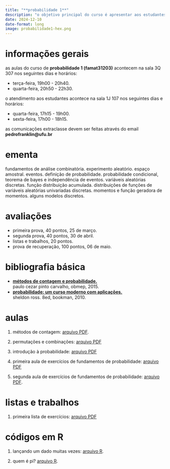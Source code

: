 ```yaml
---
title: "**probabilidade 1**"
description: "o objetivo principal do curso é apresentar aos estudantes as noções fundamentais da teoria das probabilidades com respeito às variáveis aleatórias discretas."
date: 2024-12-10
date-format: long
image: probabilidade1-hex.png
---
```


# informações gerais

as aulas do curso de **probabilidade 1 (famat31203)** acontecem na sala 3Q 307 nos seguintes dias e horários:

-   terça-feira, 19h00 - 20h40.
-   quarta-feira, 20h50 - 22h30.

o atendimento aos estudantes acontece na sala 1J 107 nos seguintes dias e horários:

-   quarta-feira, 17h15 - 19h00.
-   sexta-feira, 17h00 - 18h15.

as comunicações extraclasse devem ser feitas através do email **pedrofranklin@ufu.br**

# ementa

fundamentos de análise combinatória. experimento aleatório. espaço amostral. eventos. definição de probabilidade. probabilidade condicional, teorema de bayes e independência de eventos. variáveis aleatórias discretas. função distribuição acumulada. distribuições de funções de variáveis aleatórias univariadas discretas. momentos e função geradora de momentos. alguns modelos discretos. 

# avaliações

-   primeira prova, 40 pontos, 25 de março.
-   segunda prova, 40 pontos, 30 de abril.
-   listas e trabalhos, 20 pontos.
-   prova de recuperação, 100 pontos, 06 de maio.

# bibliografia básica

-   [**métodos de contagem e probabilidade.**](http://www.obmep.org.br/docs/apostila2.pdf)<br />
paulo cezar pinto carvalho, obmep, 2015.
-   [**probabilidade: um curso moderno com aplicações.**](https://acervo.bibliotecas.ufu.br/index.php?codigo_sophia=107129)<br />
sheldon ross. 8ed, bookman, 2010.

# aulas

1. métodos de contagem: [arquivo PDF](https://drive.google.com/file/d/1-3tsvsDLis92baphvlgQeoukF9F39Yyq/view?usp=sharing).

2. permutações e combinações: [arquivo PDF](https://drive.google.com/file/d/1N8mqIWBGByc5TcbVKYdk7bw1mcIEOoDN/view?usp=sharing)

3. introdução à probabilidade: [arquivo PDF](https://drive.google.com/file/d/1wFby8bVHWne6QEAnQRzhNH09qw18QDjr/view?usp=sharing)

4. primeira aula de exercícios de fundamentos de probabilidade: [arquivo PDF](https://drive.google.com/file/d/1fbyYIKL-5EKb3HqSlSy4cCV6flacLdLX/view?usp=sharing)

5. segunda aula de exercícios de fundamentos de probabilidade: [arquivo PDF](https://drive.google.com/file/d/12AGJKeZwHtaPWiPhUaD5CzMTzpv-OUpN/view?usp=sharing).

# listas e trabalhos

1. primeira lista de exercícios: [arquivo PDF](https://drive.google.com/file/d/1eonh7lhCyJrT5V0baSZdQyaWaLNxPPAM/view?usp=sharing)

# códigos em R

1. lançando um dado muitas vezes: [arquivo R](https://drive.google.com/file/d/1RtPFygJaU6MmWrK9nnGYHHfpf1MO9YXh/view?usp=sharing).

2. quem é pi? [arquivo R](https://drive.google.com/file/d/1ujuORdcV4DTugxeeqAvWcjZPow__5JTm/view?usp=sharing).
